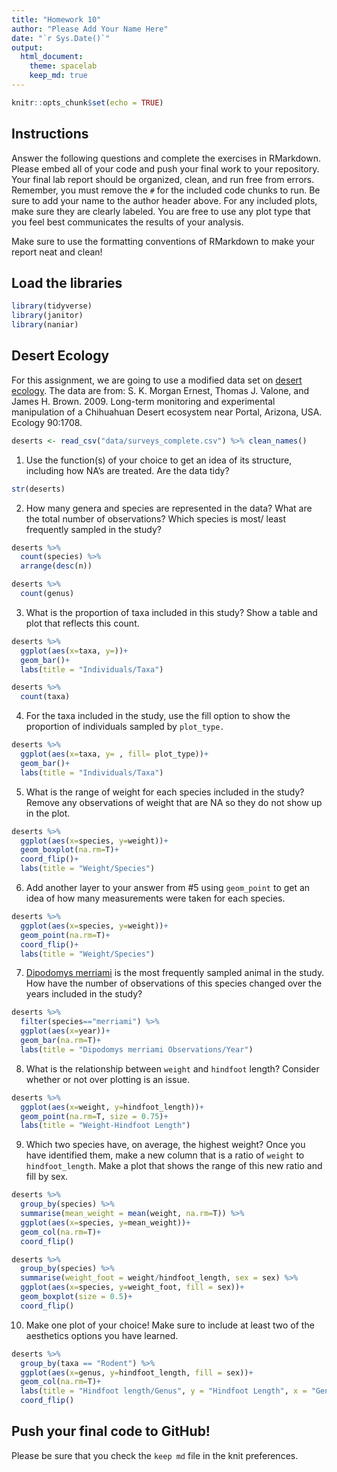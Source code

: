 ```yaml
---
title: "Homework 10"
author: "Please Add Your Name Here"
date: "`r Sys.Date()`"
output:
  html_document: 
    theme: spacelab
    keep_md: true
---
```


```r
knitr::opts_chunk$set(echo = TRUE)
```

## Instructions
Answer the following questions and complete the exercises in RMarkdown. Please embed all of your code and push your final work to your repository. Your final lab report should be organized, clean, and run free from errors. Remember, you must remove the `#` for the included code chunks to run. Be sure to add your name to the author header above. For any included plots, make sure they are clearly labeled. You are free to use any plot type that you feel best communicates the results of your analysis.  

Make sure to use the formatting conventions of RMarkdown to make your report neat and clean!  

## Load the libraries
```r
library(tidyverse)
library(janitor)
library(naniar)
``` 

## Desert Ecology
For this assignment, we are going to use a modified data set on [desert ecology](http://esapubs.org/archive/ecol/E090/118/). The data are from: S. K. Morgan Ernest, Thomas J. Valone, and James H. Brown. 2009. Long-term monitoring and experimental manipulation of a Chihuahuan Desert ecosystem near Portal, Arizona, USA. Ecology 90:1708.
```r
deserts <- read_csv("data/surveys_complete.csv") %>% clean_names()
```

1. Use the function(s) of your choice to get an idea of its structure, including how NA's are treated. Are the data tidy?  

```r
str(deserts)
```

2. How many genera and species are represented in the data? What are the total number of observations? Which species is most/ least frequently sampled in the study?

```r
deserts %>%
  count(species) %>%
  arrange(desc(n))
```
```r
deserts %>%
  count(genus)
```

3. What is the proportion of taxa included in this study? Show a table and plot that reflects this count.

```r
deserts %>%
  ggplot(aes(x=taxa, y=))+
  geom_bar()+
  labs(title = "Individuals/Taxa")
```

```r
deserts %>%
  count(taxa)
```

4. For the taxa included in the study, use the fill option to show the proportion of individuals sampled by `plot_type.`

```r
deserts %>%
  ggplot(aes(x=taxa, y= , fill= plot_type))+
  geom_bar()+
  labs(title = "Individuals/Taxa")
```

5. What is the range of weight for each species included in the study? Remove any observations of weight that are NA so they do not show up in the plot.

```r
deserts %>%
  ggplot(aes(x=species, y=weight))+
  geom_boxplot(na.rm=T)+
  coord_flip()+
  labs(title = "Weight/Species")
```

6. Add another layer to your answer from #5 using `geom_point` to get an idea of how many measurements were taken for each species.

```r
deserts %>%
  ggplot(aes(x=species, y=weight))+
  geom_point(na.rm=T)+
  coord_flip()+
  labs(title = "Weight/Species")
```

7. [Dipodomys merriami](https://en.wikipedia.org/wiki/Merriam's_kangaroo_rat) is the most frequently sampled animal in the study. How have the number of observations of this species changed over the years included in the study?

```r
deserts %>%
  filter(species=="merriami") %>%
  ggplot(aes(x=year))+
  geom_bar(na.rm=T)+
  labs(title = "Dipodomys merriami Observations/Year")
```

8. What is the relationship between `weight` and `hindfoot` length? Consider whether or not over plotting is an issue.

```r
deserts %>%
  ggplot(aes(x=weight, y=hindfoot_length))+
  geom_point(na.rm=T, size = 0.75)+
  labs(title = "Weight-Hindfoot Length")
```

9. Which two species have, on average, the highest weight? Once you have identified them, make a new column that is a ratio of `weight` to `hindfoot_length`. Make a plot that shows the range of this new ratio and fill by sex.

```r
deserts %>%
  group_by(species) %>%
  summarise(mean_weight = mean(weight, na.rm=T)) %>%
  ggplot(aes(x=species, y=mean_weight))+
  geom_col(na.rm=T)+
  coord_flip()
```

```r
deserts %>%
  group_by(species) %>%
  summarise(weight_foot = weight/hindfoot_length, sex = sex) %>%
  ggplot(aes(x=species, y=weight_foot, fill = sex))+
  geom_boxplot(size = 0.5)+
  coord_flip()
```

10. Make one plot of your choice! Make sure to include at least two of the aesthetics options you have learned.

```r
deserts %>%
  group_by(taxa == "Rodent") %>%
  ggplot(aes(x=genus, y=hindfoot_length, fill = sex))+
  geom_col(na.rm=T)+
  labs(title = "Hindfoot length/Genus", y = "Hindfoot Length", x = "Genus")+
  coord_flip()
```

## Push your final code to GitHub!
Please be sure that you check the `keep md` file in the knit preferences. 
